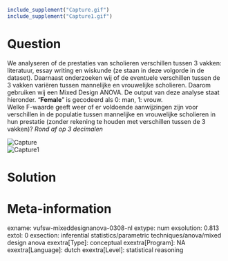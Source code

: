 ```r
include_supplement("Capture.gif")
include_supplement("Capture1.gif")
```

Question
========
We analyseren of de prestaties van scholieren verschillen tussen 3
vakken: literatuur, essay writing en wiskunde (ze staan in deze volgorde
in de dataset). Daarnaast onderzoeken wij of de eventuele verschillen
tussen de 3 vakken variëren tussen mannelijke en vrouwelijke scholieren.
Daarom gebruiken wij een Mixed Design ANOVA. De output van deze analyse
staat hieronder. "**Female**" is gecodeerd als 0: man, 1: vrouw.  
Welke F-waarde geeft weer of er voldoende aanwijzingen zijn voor
verschillen in de populatie tussen mannelijke en vrouwelijke scholieren
in hun prestatie (zonder rekening te houden met verschillen tussen de 3
vakken)? *Rond af op 3 decimalen*  
  
<img src="Capture.gif" class="fr-fic fr-dii tvcss_2" alt="Capture" />  
<img src="Capture1.gif" class="fr-fic fr-dii tvcss_3" alt="Capture1" />


Solution
========











Meta-information
================
exname: vufsw-mixeddesignanova-0308-nl
extype: num
exsolution: 0.813
extol: 0
exsection: inferential statistics/parametric techniques/anova/mixed design anova
exextra[Type]: conceptual
exextra[Program]: NA
exextra[Language]: dutch
exextra[Level]: statistical reasoning

